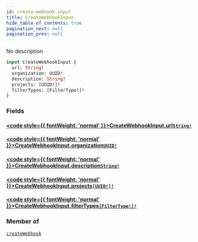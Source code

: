 ```yaml
---
id: create-webhook-input
title: CreateWebhookInput
hide_table_of_contents: true
pagination_next: null
pagination_prev: null
---
```








No description

```graphql
input CreateWebhookInput {
  url: String!
  organization: UUID!
  description: String!
  projects: [UUID!]!
  filterTypes: [FilterType!]!
}
```


### Fields

#### [<code style={{ fontWeight: 'normal' }}>CreateWebhookInput.<b>url</b></code>](#)<Bullet />[`String!`](/api/scalars/string) <Badge class="secondary" text="non-null"/> <Badge class="secondary" text="scalar"/>
> 
> 

#### [<code style={{ fontWeight: 'normal' }}>CreateWebhookInput.<b>organization</b></code>](#)<Bullet />[`UUID!`](/api/scalars/uuid) <Badge class="secondary" text="non-null"/> <Badge class="secondary" text="scalar"/>
> 
> 

#### [<code style={{ fontWeight: 'normal' }}>CreateWebhookInput.<b>description</b></code>](#)<Bullet />[`String!`](/api/scalars/string) <Badge class="secondary" text="non-null"/> <Badge class="secondary" text="scalar"/>
> 
> 

#### [<code style={{ fontWeight: 'normal' }}>CreateWebhookInput.<b>projects</b></code>](#)<Bullet />[`[UUID!]!`](/api/scalars/uuid) <Badge class="secondary" text="non-null"/> <Badge class="secondary" text="scalar"/>
> 
> 

#### [<code style={{ fontWeight: 'normal' }}>CreateWebhookInput.<b>filterTypes</b></code>](#)<Bullet />[`[FilterType!]!`](/api/enums/filter-type) <Badge class="secondary" text="non-null"/> <Badge class="secondary" text="enum"/>
> 
> 



### Member of

[`createWebhook`](/api/mutations/create-webhook)  <Badge class="secondary" text="mutation"/>



